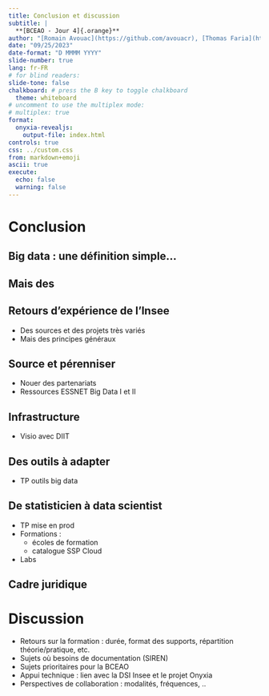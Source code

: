 ```yaml
---
title: Conclusion et discussion
subtitle: |
  **[BCEAO - Jour 4]{.orange}**
author: "[Romain Avouac](https://github.com/avouacr), [Thomas Faria](https://github.com/ThomasFaria)"
date: "09/25/2023"
date-format: "D MMMM YYYY"
slide-number: true
lang: fr-FR
# for blind readers:
slide-tone: false
chalkboard: # press the B key to toggle chalkboard
  theme: whiteboard
# uncomment to use the multiplex mode:
# multiplex: true
format:
  onyxia-revealjs:
    output-file: index.html
controls: true
css: ../custom.css
from: markdown+emoji
ascii: true
execute: 
  echo: false
  warning: false
---
```


# Conclusion

## Big data : une définition simple...

## Mais des 

## Retours d'expérience de l'Insee

- Des sources et des projets très variés
- Mais des principes généraux

## Source et pérenniser

- Nouer des partenariats
- Ressources ESSNET Big Data I et II

## Infrastructure

- Visio avec DIIT

## Des outils à adapter

- TP outils big data

## De statisticien à data scientist

- TP mise en prod
- Formations : 
  - écoles de formation
  - catalogue SSP Cloud
- Labs

## Cadre juridique

# Discussion

- Retours sur la formation : durée, format des supports, répartition théorie/pratique, etc.
- Sujets où besoins de documentation (SIREN)
- Sujets prioritaires pour la BCEAO
- Appui technique : lien avec la DSI Insee et le projet Onyxia
- Perspectives de collaboration : modalités, fréquences, ..
